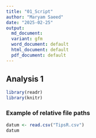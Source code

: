 ---
title: "01_Script"
author: "Maryam Saeed"
date: "2025-02-25"
output:
  md_document:
  variant: gfm
  word_document: default
  html_document: default
  pdf_document: default
---


## Analysis 1
```{r}
library(readr)
library(knitr)
```

### Example of relative file paths
```{r}
datum <- read.csv("TipsR.csv")
datum
```

 

